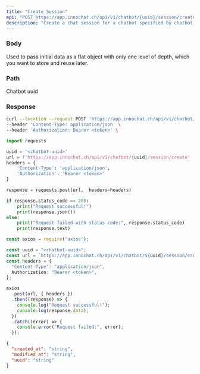 ```yaml
---
title: "Create Session"
api: "POST https://app.innochat.ch/api/v1/chatbot/{uuid}/session/create"
description: "Create a chat session for a chatbot specified by chatbot uuid"
---
```


### Body

<ParamField body="initial_variables" type="object">
  Used to pass initial data as a flat object with only one level of depth, which
  you want to store and reuse later.
</ParamField>

### Path

<ParamField path="uuid" type="string" required>
  Chatbot uuid
</ParamField>

### Response

<ResponseField name="created_at" type="string" required />
<ResponseField name="modified_at" type="string" required />
<ResponseField name="uuid" type="string" required />
<ResponseField name="initial_variables" type="object" />

<RequestExample>

```bash Curl
curl --location --request POST 'https://app.innochat.ch/api/v1/chatbot/{uuid}/session/create' \
--header 'Content-Type: application/json' \
--header 'Authorization: Bearer <token>' \
```

```py Python
import requests

uuid = '<chatbot-uuid>'
url = f'https://app.innochat.ch/api/v1/chatbot/{uuid}/session/create'
headers = {
    'Content-Type': 'application/json',
    'Authorization': 'Bearer <token>'
}

response = requests.post(url,  headers=headers)

if response.status_code == 200:
    print("Request successful!")
    print(response.json())
else:
    print("Request failed with status code:", response.status_code)
    print(response.text)
```

```ts JavaScript
const axios = require("axios");

const uuid = "<chatbot-uuid>";
const url = `https://app.innochat.ch/api/v1/chatbot/${uuid}/session/create`;
const headers = {
  "Content-Type": "application/json",
  Authorization: "Bearer <token>",
};

axios
  .post(url, { headers })
  .then((response) => {
    console.log("Request successful!");
    console.log(response.data);
  })
  .catch((error) => {
    console.error("Request failed:", error);
  });
```

</RequestExample>

<ResponseExample>

```json Response
{
  "created_at": "string",
  "modified_at": "string",
  "uuid": "string"
}
```

</ResponseExample>
